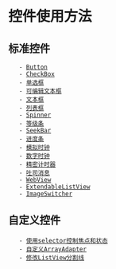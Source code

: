= 控件使用方法 =

== 标准控件 ==
    - [[Button]]
    - [[CheckBox]]
    - [[单选框]]
    - [[可编辑文本框]]
    - [[文本框]]
    - [[列表框]]
    - [[Spinner]]
    - [[等级条]]
    - [[SeekBar]]
    - [[进度条]]
    - [[模拟时钟]]
    - [[数字时钟]]
    - [[精密计时器]]
    - [[吐司消息]]
    - [[WebView]]
    - [[ExtendableListView]]
    - [[ImageSwitcher]]

== 自定义控件 ==
    - [[使用selector控制焦点和状态]]
    - [[自定义ArrayAdapter]]
    - [[修改ListView分割线]]
